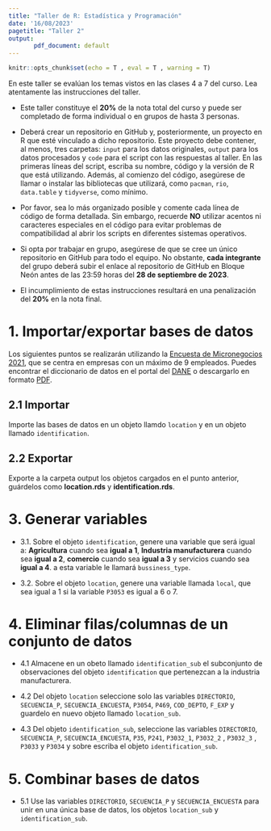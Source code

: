 ```yaml
---
title: "Taller de R: Estadística y Programación"
date: '16/08/2023'
pagetitle: "Taller 2"
output: 
       pdf_document: default
---
```


<!-- Configuracion de la consola de R -->

```r
knitr::opts_chunk$set(echo = T , eval = T , warning = T)
```

En este taller se evalúan los temas vistos en las clases 4 a 7 del curso. Lea atentamente las instrucciones del taller.

<!----------------------------------------------------------------------------->

```{=tex}
\begin{center} \textcolor{blue}{\subsection{Instrucciones}} \end{center}
```

- Este taller constituye el **20%** de la nota total del curso y puede ser completado de forma individual o en grupos de hasta 3 personas.

- Deberá crear un repositorio en GitHub y, posteriormente, un proyecto en R que esté vinculado a dicho repositorio. Este proyecto debe contener, al menos, tres carpetas: `input` para los datos originales, `output` para los datos procesados y `code` para el script con las respuestas al taller. En las primeras líneas del script, escriba su nombre, código y la versión de R que está utilizando. Además, al comienzo del código, asegúrese de llamar o instalar las bibliotecas que utilizará, como `pacman`, `rio`, `data.table` y `tidyverse`, como mínimo.

- Por favor, sea lo más organizado posible y comente cada línea de código de forma detallada. Sin embargo, recuerde **NO** utilizar acentos ni caracteres especiales en el código para evitar problemas de compatibilidad al abrir los scripts en diferentes sistemas operativos.

- Si opta por trabajar en grupo, asegúrese de que se cree un único repositorio en GitHub para todo el equipo. No obstante, **cada integrante** del grupo deberá subir el enlace al repositorio de GitHub en Bloque Neón antes de las 23:59 horas del **28 de septiembre de 2023**.

- El incumplimiento de estas instrucciones resultará en una penalización del **20%** en la nota final.

<!----------------------------------------------------------------------------->
```{=tex}
\begin{center} \textcolor{blue}{\section{Problem-set}} \end{center}
```

# 1. Importar/exportar bases de datos

Los siguientes puntos se realizarán utilizando la [Encuesta de Micronegocios 2021](https://microdatos.dane.gov.co/index.php/catalog/742/get-microdata), que se centra en empresas con un máximo de 9 empleados. Puedes encontrar el diccionario de datos en el portal del [DANE](https://microdatos.dane.gov.co/index.php/catalog/742/data-dictionary) o descargarlo en formato [PDF](https://microdatos.dane.gov.co/index.php/catalog/742/download/21404).

## 2.1 Importar

Importe las bases de datos \textbf{Módulo de sitio o ubicación} en un objeto llamdo `location` y \textbf{Módulo de identificación} en un objeto llamado `identification`.

## 2.2 Exportar

Exporte a la carpeta output los objetos cargados en el punto anterior, guárdelos como **location.rds** y **identification.rds**.

# 3. Generar variables

+ 3.1. Sobre el objeto `identification`, genere una variable que será igual a: **Agricultura** cuando sea **igual a 1**, **Industria manufacturera** cuando sea **igual a 2**, **comercio** cuando sea **igual a 3** y servicios cuando sea **igual a 4**. a esta variable le llamará `bussiness_type`.

+ 3.2. Sobre el objeto `location`, genere una variable llamada `local`, que sea igual a 1 si la variable `P3053` es igual a 6 o 7.

# 4. Eliminar filas/columnas de un conjunto de datos

+ 4.1 Almacene en un obeto llamado `identification_sub` el subconjunto de observaciones del objeto `identification` que pertenezcan a la industria manufacturera.

+ 4.2 Del objeto `location` seleccione solo las variables `DIRECTORIO`, `SECUENCIA_P`, `SECUENCIA_ENCUESTA`, `P3054`, `P469`, `COD_DEPTO`, `F_EXP` y guardelo en nuevo objeto llamado `location_sub`.

+ 4.3 Del objeto `identification_sub`, seleccione las variables `DIRECTORIO`, `SECUENCIA_P`, `SECUENCIA_ENCUESTA`, `P35`, `P241`, `P3032_1`, `P3032_2` , `P3032_3` , `P3033` y `P3034` y sobre escriba el objeto `identification_sub`.

# 5. Combinar bases de datos

+ 5.1 Use las variables `DIRECTORIO`, `SECUENCIA_P` y `SECUENCIA_ENCUESTA` para unir en una única base de datos, los objetos `location_sub` y `identification_sub`.


